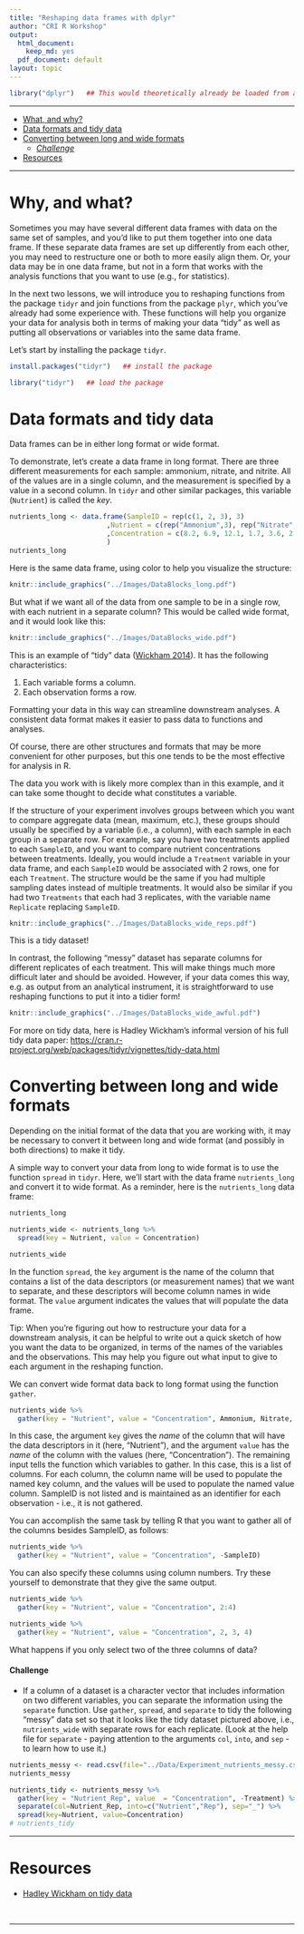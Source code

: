 ```yaml
---
title: "Reshaping data frames with dplyr"
author: "CRI R Workshop"
output:
  html_document:
    keep_md: yes
  pdf_document: default
layout: topic
---
```


```r
library("dplyr")   ## This would theoretically already be loaded from a previous lesson, but it needs to be loaded here if not.
```

___

* [What, and why?](#motivation)   
* [Data formats and tidy data](#tidydata) 
* [Converting between long and wide formats](#proselytize)
	+ *[Challenge](#challengeDataFormat)*
* [Resources](#resources)

___


# Why, and what? {#motivation}

Sometimes you may have several different data frames with data on the same set of samples, and you'd like to put them together into one data frame. If these separate data frames are set up differently from each other, you may need to restructure one or both to more easily align them. Or, your data may be in one data frame, but not in a form that works with the analysis functions that you want to use (e.g., for statistics).    

In the next two lessons, we will introduce you to reshaping functions from the package `tidyr` and join functions from the package `plyr`, which you've already had some experience with. These functions will help you organize your data for analysis both in terms of making your data "tidy" as well as putting all observations or variables into the same data frame.   

Let's start by installing the package `tidyr`.  


```r
install.packages("tidyr")   ## install the package
```

```r
library("tidyr")   ## load the package
```


# Data formats and tidy data {#tidydata}

Data frames can be in either long format or wide format.   

To demonstrate, let's create a data frame in long format. There are three different measurements for each sample: ammonium, nitrate, and nitrite. All of the values are in a single column, and the measurement is specified by a value in a second column. In `tidyr` and other similar packages, this variable (`Nutrient`) is called the *key*.  

```r
nutrients_long <- data.frame(SampleID = rep(c(1, 2, 3), 3)
                        ,Nutrient = c(rep("Ammonium",3), rep("Nitrate",3), rep("Nitrite",3)) 
                        ,Concentration = c(8.2, 6.9, 12.1, 1.7, 3.6, 2.8, 0.4, 1.5, 0.8)
                        )
nutrients_long
```

Here is the same data frame, using color to help you visualize the structure:

```r
knitr::include_graphics("../Images/DataBlocks_long.pdf")
```

But what if we want all of the data from one sample to be in a single row, with each nutrient in a separate column?  This would be called wide format, and it would look like this:   

```r
knitr::include_graphics("../Images/DataBlocks_wide.pdf")
```

This is an example of "tidy" data ([Wickham 2014](https://www.jstatsoft.org/article/view/v059i10)).  It has the following characteristics:

1. Each variable forms a column.
2. Each observation forms a row.

Formatting your data in this way can streamline downstream analyses. A consistent data format makes it easier to pass data to functions and analyses.  

Of course, there are other structures and formats that may be more convenient for other purposes, but this one tends to be the most effective for analysis in R.   

The data you work with is likely more complex than in this example, and it can take some thought to decide what constitutes a variable.   

If the structure of your experiment involves groups between which you want to compare aggregate data (mean, maximum, etc.), these groups should usually be specified by a variable (i.e., a column), with each sample in each group in a separate row. For example, say you have two treatments applied to each `SampleID`, and you want to compare nutrient concentrations between treatments. Ideally, you would include a `Treatment` variable in your data frame, and each `SampleID` would be associated with 2 rows, one for each `Treatment`. The structure would be the same if you had multiple sampling dates instead of multiple treatments. It would also be similar if you had two `Treatments` that each had 3 replicates, with the variable name `Replicate` replacing `SampleID`. 

```r
knitr::include_graphics("../Images/DataBlocks_wide_reps.pdf")
```

This is a tidy dataset!  

In contrast, the following "messy" dataset has separate columns for different replicates of each treatment. This will make things much more difficult later and should be avoided. However, if your data comes this way, e.g. as output from an analytical instrument, it is straightforward to use reshaping functions to put it into a tidier form!

```r
knitr::include_graphics("../Images/DataBlocks_wide_awful.pdf")
```

For more on tidy data, here is Hadley Wickham's informal version of his full tidy data paper: [https://cran.r-project.org/web/packages/tidyr/vignettes/tidy-data.html](https://cran.r-project.org/web/packages/tidyr/vignettes/tidy-data.html)  
  
  
# Converting between long and wide formats {#proselytize}

Depending on the initial format of the data that you are working with, it may be necessary to convert it between long and wide format (and possibly in both directions) to make it tidy.

A simple way to convert your data from long to wide format is to use the function `spread` in `tidyr`. Here, we'll start with the data frame `nutrients_long` and convert it to wide format. As a reminder, here is the `nutrients_long` data frame:    

```r
nutrients_long
```

```r
nutrients_wide <- nutrients_long %>% 
  spread(key = Nutrient, value = Concentration)

nutrients_wide
```

In the function `spread`, the `key` argument is the name of the column that contains a list of the data descriptors (or measurement names) that we want to separate, and these descriptors will become column names in wide format. The `value` argument indicates the values that will populate the data frame.   

Tip: When you're figuring out how to restructure your data for a downstream analysis, it can be helpful to write out a quick sketch of how you want the data to be organized, in terms of the names of the variables and the observations. This may help you figure out what input to give to each argument in the reshaping function.   

We can convert wide format data back to long format using the function `gather`.   

```r
nutrients_wide %>%
  gather(key = "Nutrient", value = "Concentration", Ammonium, Nitrate, Nitrite)
```

In this case, the argument `key` gives the *name* of the column that will have the data descriptors in it (here, "Nutrient"), and the argument `value` has the *name* of the column with the values (here, "Concentration"). The remaining input tells the function which variables to gather. In this case, this is a list of columns. For each column, the column name will be used to populate the named key column, and the values will be used to populate the named value column. SampleID is not listed and is maintained as an identifier for each observation - i.e., it is not gathered.   

You can accomplish the same task by telling R that you want to gather all of the columns besides SampleID, as follows:

```r
nutrients_wide %>%
  gather(key = "Nutrient", value = "Concentration", -SampleID)
```

You can also specify these columns using column numbers. Try these yourself to demonstrate that they give the same output.

```r
nutrients_wide %>%
  gather(key = "Nutrient", value = "Concentration", 2:4)

nutrients_wide %>%
  gather(key = "Nutrient", value = "Concentration", 2, 3, 4)
```

What happens if you only select two of the three columns of data?   

#### Challenge {#challengeDataFormat}

* If a column of a dataset is a character vector that includes information on two different variables, you can separate the information using the `separate` function. Use `gather`, `spread`, and `separate` to tidy the following "messy" data set so that it looks like the tidy dataset pictured above, i.e., `nutrients_wide` with separate rows for each replicate. (Look at the help file for `separate` - paying attention to the arguments `col`, `into`, and `sep` - to learn how to use it.)

```r
nutrients_messy <- read.csv(file="../Data/Experiment_nutrients_messy.csv")
nutrients_messy
```

```r
nutrients_tidy <- nutrients_messy %>% 
  gather(key = "Nutrient_Rep", value  = "Concentration", -Treatment) %>%
  separate(col=Nutrient_Rep, into=c("Nutrient","Rep"), sep="_") %>%
  spread(key=Nutrient, value=Concentration)
# nutrients_tidy
```

___

# Resources {#resources}

* [Hadley Wickham on tidy data](https://cran.r-project.org/web/packages/tidyr/vignettes/tidy-data.html)

<br>
<hr>
<br>